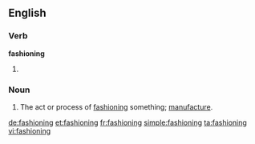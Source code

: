 ==English==

===Verb===
'''fashioning'''

# {{present participle of|fashion}}

===Noun===
{{en-noun}}

# The act or process of [[fashion]]ing something; [[manufacture]].

[[de:fashioning]]
[[et:fashioning]]
[[fr:fashioning]]
[[simple:fashioning]]
[[ta:fashioning]]
[[vi:fashioning]]